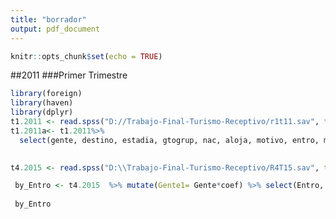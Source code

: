 ```yaml
---
title: "borrador"
output: pdf_document
---
```


```r
knitr::opts_chunk$set(echo = TRUE)
```

##2011
###Primer Trimestre
```r
library(foreign)
library(haven)
library(dplyr)
t1.2011 <- read.spss("D://Trabajo-Final-Turismo-Receptivo/r1t11.sav", to.data.frame = TRUE)
t1.2011a<- t1.2011%>%
  select(gente, destino, estadia, gtogrup, nac, aloja, motivo, entro, menos15, ent1529, ent3064, mas65, fmenos15, f15a29, f30a64, fmas64, gpaq, gfptot, gfpalo, galoj, gfpali, galim, gfptra, gtrans, gfpcult, gcult, gfptur, gtur, gfpcomp, gcomp, gfpotr, gresto, gtotal)
  
```

```r
t4.2015 <- read.spss("D:\\Trabajo-Final-Turismo-Receptivo/R4T15.sav", to.data.frame = TRUE)

 by_Entro <- t4.2015  %>% mutate(Gente1= Gente*coef) %>% select(Entro, Gente1) %>% group_by(Entro) %>% summarise(n= sum(Gente1))
 
 by_Entro
 
```
